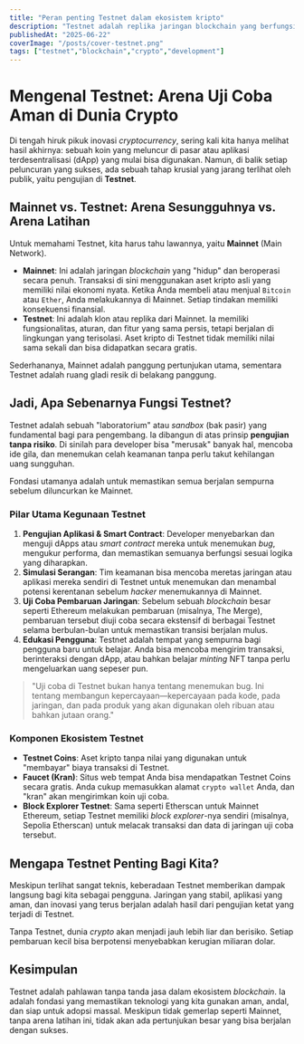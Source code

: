 ```yaml
---
title: "Peran penting Testnet dalam ekosistem kripto"
description: "Testnet adalah replika jaringan blockchain yang berfungsi sebagai laboratorium aman bagi developer untuk menguji aplikasi dan smart contract tanpa risiko finansial. Pelajari perbedaannya dengan mainnet dan mengapa ini krusial."
publishedAt: "2025-06-22"
coverImage: "/posts/cover-testnet.png"
tags: ["testnet","blockchain","crypto","development"]
---
```


# Mengenal Testnet: Arena Uji Coba Aman di Dunia Crypto

Di tengah hiruk pikuk inovasi *cryptocurrency*, sering kali kita hanya melihat hasil akhirnya: sebuah koin yang meluncur di pasar atau aplikasi terdesentralisasi (dApp) yang mulai bisa digunakan. Namun, di balik setiap peluncuran yang sukses, ada sebuah tahap krusial yang jarang terlihat oleh publik, yaitu pengujian di **Testnet**.

## Mainnet vs. Testnet: Arena Sesungguhnya vs. Arena Latihan

Untuk memahami Testnet, kita harus tahu lawannya, yaitu **Mainnet** (Main Network).

- **Mainnet**: Ini adalah jaringan *blockchain* yang "hidup" dan beroperasi secara penuh. Transaksi di sini menggunakan aset kripto asli yang memiliki nilai ekonomi nyata. Ketika Anda membeli atau menjual `Bitcoin` atau `Ether`, Anda melakukannya di Mainnet. Setiap tindakan memiliki konsekuensi finansial.
- **Testnet**: Ini adalah klon atau replika dari Mainnet. Ia memiliki fungsionalitas, aturan, dan fitur yang sama persis, tetapi berjalan di lingkungan yang terisolasi. Aset kripto di Testnet tidak memiliki nilai sama sekali dan bisa didapatkan secara gratis.

Sederhananya, Mainnet adalah panggung pertunjukan utama, sementara Testnet adalah ruang gladi resik di belakang panggung.

## Jadi, Apa Sebenarnya Fungsi Testnet?

Testnet adalah sebuah "laboratorium" atau *sandbox* (bak pasir) yang fundamental bagi para pengembang. Ia dibangun di atas prinsip **pengujian tanpa risiko**. Di sinilah para developer bisa "merusak" banyak hal, mencoba ide gila, dan menemukan celah keamanan tanpa perlu takut kehilangan uang sungguhan.

Fondasi utamanya adalah untuk memastikan semua berjalan sempurna sebelum diluncurkan ke Mainnet.

### Pilar Utama Kegunaan Testnet

1.  **Pengujian Aplikasi & Smart Contract**: Developer menyebarkan dan menguji dApps atau *smart contract* mereka untuk menemukan *bug*, mengukur performa, dan memastikan semuanya berfungsi sesuai logika yang diharapkan.
2.  **Simulasi Serangan**: Tim keamanan bisa mencoba meretas jaringan atau aplikasi mereka sendiri di Testnet untuk menemukan dan menambal potensi kerentanan sebelum *hacker* menemukannya di Mainnet.
3.  **Uji Coba Pembaruan Jaringan**: Sebelum sebuah *blockchain* besar seperti Ethereum melakukan pembaruan (misalnya, The Merge), pembaruan tersebut diuji coba secara ekstensif di berbagai Testnet selama berbulan-bulan untuk memastikan transisi berjalan mulus.
4.  **Edukasi Pengguna**: Testnet adalah tempat yang sempurna bagi pengguna baru untuk belajar. Anda bisa mencoba mengirim transaksi, berinteraksi dengan dApp, atau bahkan belajar *minting* NFT tanpa perlu mengeluarkan uang sepeser pun.

> "Uji coba di Testnet bukan hanya tentang menemukan bug. Ini tentang membangun kepercayaan—kepercayaan pada kode, pada jaringan, dan pada produk yang akan digunakan oleh ribuan atau bahkan jutaan orang."

### Komponen Ekosistem Testnet

- **Testnet Coins**: Aset kripto tanpa nilai yang digunakan untuk "membayar" biaya transaksi di Testnet.
- **Faucet (Kran)**: Situs web tempat Anda bisa mendapatkan Testnet Coins secara gratis. Anda cukup memasukkan alamat `crypto wallet` Anda, dan "kran" akan mengirimkan koin uji coba.
- **Block Explorer Testnet**: Sama seperti Etherscan untuk Mainnet Ethereum, setiap Testnet memiliki *block explorer*-nya sendiri (misalnya, Sepolia Etherscan) untuk melacak transaksi dan data di jaringan uji coba tersebut.

## Mengapa Testnet Penting Bagi Kita?

Meskipun terlihat sangat teknis, keberadaan Testnet memberikan dampak langsung bagi kita sebagai pengguna. Jaringan yang stabil, aplikasi yang aman, dan inovasi yang terus berjalan adalah hasil dari pengujian ketat yang terjadi di Testnet.

Tanpa Testnet, dunia *crypto* akan menjadi jauh lebih liar dan berisiko. Setiap pembaruan kecil bisa berpotensi menyebabkan kerugian miliaran dolar.

## Kesimpulan

Testnet adalah pahlawan tanpa tanda jasa dalam ekosistem *blockchain*. Ia adalah fondasi yang memastikan teknologi yang kita gunakan aman, andal, dan siap untuk adopsi massal. Meskipun tidak gemerlap seperti Mainnet, tanpa arena latihan ini, tidak akan ada pertunjukan besar yang bisa berjalan dengan sukses.